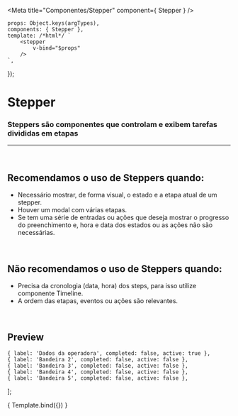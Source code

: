 
<Meta
	title="Componentes/Stepper"
	component={ Stepper }
/>

	props: Object.keys(argTypes),
	components: { Stepper },
	template: /*html*/ `
		<stepper
			v-bind="$props" 
		/>
	`,
});

# Stepper

### Steppers são componentes que controlam e exibem tarefas divididas em etapas

---
<br />

## Recomendamos o uso de Steppers quando:
- Necessário mostrar, de forma visual, o estado e a etapa atual de um stepper.
- Houver um modal com várias etapas.
- Se tem uma série de entradas ou ações que deseja mostrar o progresso do preenchimento e, hora e data dos estados ou as ações não são necessárias.

<br />

## Não recomendamos o uso de Steppers quando:
- Precisa da cronologia (data, hora) dos steps, para isso utilize componente Timeline.
- A ordem das etapas, eventos ou ações são relevantes.

<br />

## Preview

    { label: 'Dados da operadora', completed: false, active: true },
    { label: 'Bandeira 2', completed: false, active: false },
    { label: 'Bandeira 3', completed: false, active: false },
    { label: 'Bandeira 4', completed: false, active: false },
    { label: 'Bandeira 5', completed: false, active: false },
];

<Canvas>
	<Story
		name="Stepper"
		args={{
			steps,
		}}
	>
		{ Template.bind({}) }
	</Story>
</Canvas>

<ArgsTable story="Stepper" />